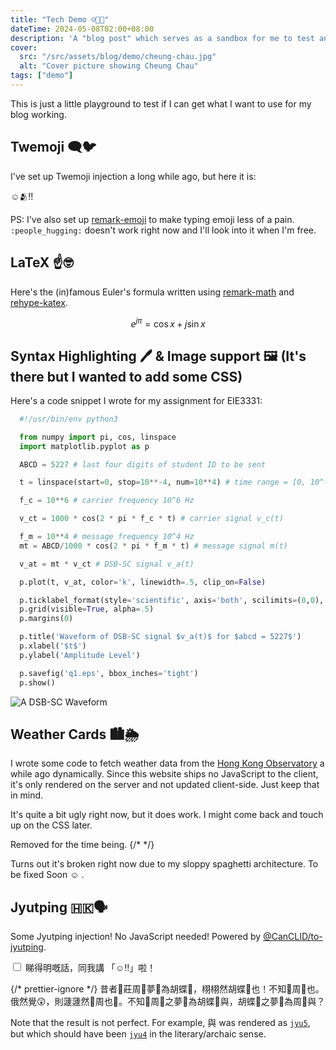 ```yaml
---
title: "Tech Demo ☺️🧑‍💻"
dateTime: 2024-05-08T02:00+08:00
description: 'A "blog post" which serves as a sandbox for me to test and showcase what I can do with Astro.'
cover:
  src: "/src/assets/blog/demo/cheung-chau.jpg"
  alt: "Cover picture showing Cheung Chau"
tags: ["demo"]
---
```




This is just a little playground to test if I can get what I want to use for my blog working.

## Twemoji :left_speech_bubble::bird:

I've set up Twemoji injection a long while ago, but here it is:

:relaxed:🫂:bangbang:

PS: I've also set up [remark-emoji](https://github.com/rhysd/remark-emoji) to make typing emoji less of a pain. `:people_hugging:` doesn't work right now and I'll look into it when I'm free.

## LaTeX ☝️🤓

Here's the (in)famous Euler's formula written using [remark-math](https://github.com/remarkjs/remark-math/tree/main/packages/remark-math) and [rehype-katex](https://github.com/remarkjs/remark-math/tree/main/packages/rehype-katex).

$$
e^{j\pi} = \cos x + j \sin x
$$

## Syntax Highlighting 🖊️ & Image support 🖼️ (It's there but I wanted to add some CSS)

Here's a code snippet I wrote for my assignment for EIE3331:

```python
  #!/usr/bin/env python3

  from numpy import pi, cos, linspace
  import matplotlib.pyplot as p

  ABCD = 5227 # last four digits of student ID to be sent

  t = linspace(start=0, stop=10**-4, num=10**4) # time range = [0, 10^-4]

  f_c = 10**6 # carrier frequency 10^6 Hz

  v_ct = 1000 * cos(2 * pi * f_c * t) # carrier signal v_c(t)

  f_m = 10**4 # message frequency 10^4 Hz
  mt = ABCD/1000 * cos(2 * pi * f_m * t) # message signal m(t)

  v_at = mt * v_ct # DSB-SC signal v_a(t)

  p.plot(t, v_at, color='k', linewidth=.5, clip_on=False)

  p.ticklabel_format(style='scientific', axis='both', scilimits=(0,0), useMathText=True) # make the tick labels look less ugly
  p.grid(visible=True, alpha=.5)
  p.margins(0)

  p.title('Waveform of DSB-SC signal $v_a(t)$ for $abcd = 5227$')
  p.xlabel('$t$')
  p.ylabel('Amplitude Level')

  p.savefig('q1.eps', bbox_inches='tight')
  p.show()
```

![A DSB-SC Waveform](../../assets/blog/demo/dsb-sc.png)

## Weather Cards 🏙️🌦️

I wrote some code to fetch weather data from the [Hong Kong Observatory](https://www.hko.gov.hk/en/index.html) a while ago dynamically. Since this website ships no JavaScript to the client, it's only rendered on the server and not updated client-side. Just keep that in mind.

It's quite a bit ugly right now, but it does work. I might come back and touch up on the CSS later.

<div class="not-prose flex flex-col mx-auto w-[360px]">
  Removed for the time being.
  {/* <WeatherInfo />
  <WeatherCard displayLocation="Hung Hom" API_URL="https://www.hko.gov.hk/PDADATA/locspc/data/gridData/0906_en.xml" /> */}
</div>

Turns out it's broken right now due to my sloppy spaghetti architecture. To be fixed Soon :relaxed: .

## Jyutping 🇭🇰🗣️

Some Jyutping injection! No JavaScript needed! Powered by [@CanCLID/to-jyutping](https://github.com/CanCLID/to-jyutping).

<input type="checkbox" class="toggle toggle-lg toggle-accent" id="jyutping-toggle" />

<Jyutping>
睇得明嘅話，同我講 「☺️‼️」啦！

{/* prettier-ignore */}
昔者:calendar:莊周👴夢💭為胡蝶🦋，栩栩然胡蝶🦋也！不知🤷周👴也。俄然覺😲，則蘧蘧然🥴周也👴。不知🤷周👴之夢💭為胡蝶🦋與，胡蝶🦋之夢💭為周👴與？

</Jyutping>

Note that the result is not perfect. For example, 與 was rendered as [`jyu5`](https://en.wiktionary.org/wiki/%E8%88%87#Pronunciation_1), but which should have been [`jyu4`](https://en.wiktionary.org/wiki/%E8%88%87#Pronunciation_3) in the literary/archaic sense.
